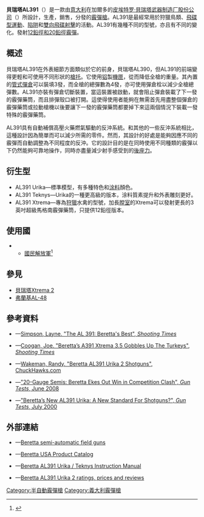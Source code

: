 {{refimprove|time=2019-01-13T06:51:15+00:00}}
{{noteTA
|G1=軍事
|G2=長度單位
|G3=Firearms
}}
{{Infobox Weapon
|name= 貝瑞塔AL391<br />{{Lang|en|Beretta AL391}}
|image= 
|image_size= 300px
|caption= 
|origin= {{flagcountry|Italy}}
|type= [[半自動霰彈槍|半自動]][[霰彈槍|霰彈槍]]
<!-- Type selection -->
|is_ranged= yes
|is_bladed= 
|is_explosive= 
|is_artillery= 
|is_vehicle= 
|is_missile= 
|is_UK= 
<!-- Service history -->
|service= 
|used_by= 
|wars= 
<!-- Production history -->
|designer= [[貝瑞塔|貝瑞塔]]
|design_date= 1999年
|manufacturer= 貝瑞塔
|unit_cost= 
|production_date= 1999年—
|number= 
|variants= <div class="NavFrame collapsed" style="color: black; background-color: #FFFFFF; margin: 0 auto; padding: 0 10px; text-align: left;"><div class="NavHead" style="background-color: #FFFFFF; margin: 0 auto; padding: 0 10px; font-weight:normal;"></div><div class="NavContent" style="background-color: #FFFFFF; margin: 0 auto; padding: 0 10px;">
* AL391 Urika
* AL391 Teknys
* AL391 Xtrema
</div>
</div>
<!-- General specifications -->
|spec_label= 
|weight= 空槍，AL391 Urika，12鉛徑：3.31[[千克|千克]]（7.3[[磅|磅]]）
|length= 28英吋槍管：1,295.4[[毫米|毫米]]（51[[英寸|英寸]]）
|part_length= <div class="NavFrame collapsed" style="color: black; background-color: #FFFFFF; margin: 0 auto; padding: 0 10px; text-align: left;"><div class="NavHead" style="background-color: #FFFFFF; margin: 0 auto; padding: 0 10px; font-weight:normal;"></div><div class="NavContent" style="background-color: #FFFFFF; margin: 0 auto; padding: 0 10px;">
* 812.8毫米（32英吋）
* 762毫米（30英吋）
* 711.2毫米（28英吋）
* 660.4毫米（26英吋）
</div>
</div>
|width= 
|height= 
|diameter= 
|crew= 
<!-- Ranged weapon specifications --> 
|cartridge= -{}-
* [[霰彈|12鉛徑霰彈]]
* [[霰彈|20鉛徑霰彈]]
|caliber= <div class="NavFrame collapsed" style="color: black; background-color: #FFFFFF; margin: 0 auto; padding: 0 10px; text-align: left;"><div class="NavHead" style="background-color: #FFFFFF; margin: 0 auto; padding: 0 10px; font-weight:normal;"></div><div class="NavContent" style="background-color: #FFFFFF; margin: 0 auto; padding: 0 10px;">
* 12鉛徑霰彈：
** 18.53×69.85毫米（0.73×2.75英吋）
** 18.53×76.2毫米（0.73×3英吋）
** 18.53×88.9毫米（0.73×3.5英吋）（AL391 Xtrema時使用）
* 20鉛徑霰彈：
** 15.63×69.85毫米（0.62×2.75英寸）
** 15.63×76.2毫米（0.62×3英寸）
</div>
</div>
|barrels= 1根，[[滑膛槍炮|滑膛]]，[[槍口|槍口]]可裝上[[喉缩|喉缩]]
|action= [[後座作用|後座作用]]
|mode= {{Link-en|半自動槍械|Semi-automatic firearm|半自動}}
|rate= 
|velocity= 
|energy= 
|range= 
|max_range= 
|feed= 3發內置式[[彈匣#管式彈倉|管式彈倉]]
|sights= [[機械瞄具|機械瞄具]]：[[照準器|準星]]
<!-- 火炮規格 -->
|breech= 
|recoil= 
|carriage= 
|elevation= 
|traverse= 
<!-- 刃器規格 --> 
|blade_type= 
|hilt_type= 
|sheath_type= 
|head_type= 
|haft_type= 
<!-- 爆炸物內填炸藥規格 --> 
|filling= 
|filling_weight= 
|detonation= 
|yield= 
<!-- 車輛/飛彈 規格 -->
|armour= 
|primary_armament= 
|secondary_arament= 
|engine= 
|engine_power= 
|transmission= 
|payload_capacity= 
|fuel_capacity= 
|pw_ratio= 
|suspension= 
|clearance= 
|vehicle_range= 
|speed= 
|guidance= 
|steering= 
<!-- Missiles only -->
|wingspan= 
|propellant= 
|ceiling= 
|altitude= 
|depth= 
|boost= 
|accuracy= 
|launch_platform= 
|transport= 
}}

'''貝瑞塔AL391'''（{{Lang-en|'''Beretta AL391'''}}）是一款由[[意大利|意大利]]在加爾多的[[貝瑞塔|皮埃特罗·貝瑞塔武器制造厂股份公司]]（{{Lang-it|'''Fabbrica d'Armi Pietro Beretta S.p.A.'''}}）所設計，生產，銷售，分發的[[霰彈槍|霰彈槍]]。AL391是最經常用於狩獵鳥類、[[飛碟型運動射擊|飛碟型運動]]、[[陷阱射擊|陷阱]]和[[雙向飛碟射擊|雙向飛碟射擊]]的活動。AL391有幾種不同的型號，亦且有不同的變化。發射[[霰彈|12鉛徑和20鉛徑霰彈]]。

== 概述 ==
貝瑞塔AL391在外表細節方面類似於它的前身，貝瑞塔AL390，但AL391的前端變得更輕和可使用不同形狀的[[槍托|槍托]]。它使用[[铝|铝]]製[[機匣|機匣]]，從而降低全槍的重量。其內置的[[彈匣#管式彈倉|管式彈倉]]可以裝填3發，而全槍的總彈數為4發，亦可使用彈倉栓以減少全槍總彈數。AL391亦裝有彈倉切斷裝置，當這裝置被啟動，就會阻止彈倉裝載了下一發的霰彈藥筒，而且排彈殼口被打開。這使得使用者能夠在無需首先用盡整個彈倉的霰彈藥筒或拉動槍機以後要讓下一發的霰彈藥筒都要掉下來這兩個情況下裝載一發特殊的霰彈藥筒。

AL391具有自動補償高壓火藥燃氣驅動的反沖系統。和其他的一些反沖系統相比，這種設計因為簡單而可以減少所需的零件。然而，其設計的好處是能夠因應不同的霰彈而自動調整為不同程度的反沖。它的設計目的是在同時使用不同種類的霰彈以下仍然能夠可靠地操作，同時亦盡量減少射手感受到的[[後座力|後座力]]。

== 衍生型 ==
* AL391 Urika—標準模型，有多種特色和[[涂料|涂料]]顏色。
* AL391 Teknys—Urika的一種更高級的版本，涂料質素提升和外表雕刻更好。
* AL391 Xtrema—專為[[狩獵|狩獵]]水禽的型號，加長[[膛室|膛室]]的Xtrema可以發射更長的3{{frac|1|2}}英吋超級馬格南霰彈藥筒，只提供12鉛徑版本。

== 使用國 ==
* {{flag|Libya}}
** [[國民解放軍|國民解放軍]]<ref>{{Cite web |url=http://img.timeinc.net/time/photoessays/2011/libya_0823/libya_0823_a_01.jpg |title=存档副本 |access-date=2011-08-27 |archive-date=2016-03-05 |archive-url=https://web.archive.org/web/20160305034921/http://img.timeinc.net/time/photoessays/2011/libya_0823/libya_0823_a_01.jpg |dead-url=no }}</ref>

== 參見 ==
* [[貝瑞塔Xtrema_2半自動霰彈槍|貝瑞塔Xtrema 2]]
* [[弗蘭基AL-48半自動霰彈槍|弗蘭基AL-48]]

== 參考資料 ==
{{reflist}}
{{ReflistH}}
* {{en icon}}—[https://web.archive.org/web/20080217034840/http://www.shootingtimes.com/longgun_reviews/al391_080505/ Simpson, Layne. "The AL 391: Beretta's Best", ''Shooting Times'']
* {{en icon}}—[https://web.archive.org/web/20071015015211/http://www.shootingtimes.com/longgun_reviews/a391xtrema/ Coogan, Joe. "Beretta’s A391 Xtrema 3.5 Gobbles Up The Turkeys", ''Shooting Times'']
* {{en icon}}—[http://www.chuckhawks.com/beretta_urika2_shotguns.htm Wakeman, Randy. "Beretta AL391 Urika 2 Shotguns", ChuckHawks.com] {{Wayback|url=http://www.chuckhawks.com/beretta_urika2_shotguns.htm |date=20180411053738 }}
* {{en icon}}—[http://www.gun-tests.com/issues/20_6/features/Competition-Semiautomatic-Shotgun5617-1.html "20-Gauge Semis: Beretta Ekes Out Win in Competition Clash", ''Gun Tests'', June 2008] {{Wayback|url=http://www.gun-tests.com/issues/20_6/features/Competition-Semiautomatic-Shotgun5617-1.html |date=20140911102438 }}
* {{en icon}}—[http://www.gun-tests.com/issues/12_7/features/4432-1.html "Beretta’s New AL391 Urika: A New Standard For Shotguns?", ''Gun Tests'', July 2000] {{Wayback|url=http://www.gun-tests.com/issues/12_7/features/4432-1.html |date=20160304171734 }}
{{ReflistF}}

== 外部連結 ==
* {{en icon}}—[https://web.archive.org/web/20100529063957/http://www.beretta.com/Long-guns/Field-guns/Semi-automatic/index.aspx?m=82&idc=19 Beretta semi-automatic field guns]
* {{en icon}}—[https://web.archive.org/web/20090129172352/http://berettausa.com/product/index.htm Beretta USA Product Catalog]
* {{en icon}}—[http://www.berettaservices.com/Moduli/ContentManager/publicfiles/PDF%20Manuali%20In%20Catalogo/al391teknys_ingl.PDF Beretta AL391 Urika / Teknys Instruction Manual] {{Wayback|url=http://www.berettaservices.com/Moduli/ContentManager/publicfiles/PDF%20Manuali%20In%20Catalogo/al391teknys_ingl.PDF |date=20120209171951 }}
* {{en icon}}—[http://shotgunweb.com/shotguns/23-beretta-al391-urika-2 Beretta AL391 Urika 2 ratings, prices and reviews] {{Wayback|url=http://shotgunweb.com/shotguns/23-beretta-al391-urika-2 |date=20190917192633 }}
{{Beretta firearms}}

[[Category:半自動霰彈槍|Category:半自動霰彈槍]]
[[Category:義大利霰彈槍|Category:義大利霰彈槍]]